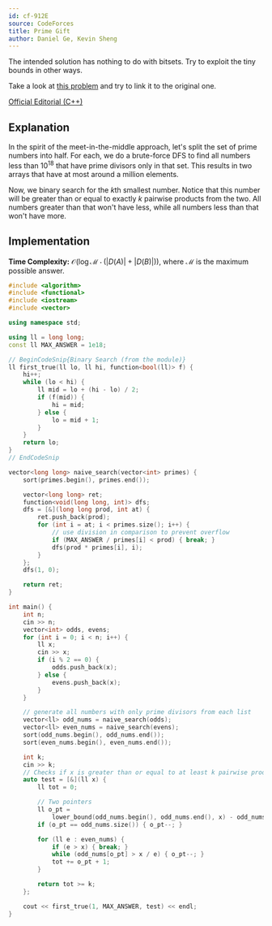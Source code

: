 ```yaml
---
id: cf-912E
source: CodeForces
title: Prime Gift
author: Daniel Ge, Kevin Sheng
---
```


<Spoiler title="Hint 1">

The intended solution has nothing to do with bitsets.
Try to exploit the tiny bounds in other ways.

</Spoiler>

<Spoiler title="Hint 2">

Take a look at [this problem](https://leetcode.com/problems/kth-smallest-product-of-two-sorted-arrays/)
and try to link it to the original one.

</Spoiler>

<Spoiler title="Solution">

[Official Editorial (C++)](https://codeforces.com/blog/entry/56920)

## Explanation

In the spirit of the meet-in-the-middle approach, let's split the set of
prime numbers into half.
For each, we do a brute-force DFS to find all numbers less than $10^{18}$
that have prime divisors only in that set.
This results in two arrays that have at most around a million elements.

Now, we binary search for the $k$th smallest number.
Notice that this number will be greater than or equal to
exactly $k$ pairwise products from the two.
All numbers greater than that won't have less, while all numbers
less than that won't have more.

## Implementation

**Time Complexity:** $\mathcal{O}(\log \mathcal{M} \cdot (|D(A)| + |D(B)|))$,
where $\mathcal{M}$ is the maximum possible answer.

<LanguageSection>
<CPPSection>

```cpp
#include <algorithm>
#include <functional>
#include <iostream>
#include <vector>

using namespace std;

using ll = long long;
const ll MAX_ANSWER = 1e18;

// BeginCodeSnip{Binary Search (from the module)}
ll first_true(ll lo, ll hi, function<bool(ll)> f) {
	hi++;
	while (lo < hi) {
		ll mid = lo + (hi - lo) / 2;
		if (f(mid)) {
			hi = mid;
		} else {
			lo = mid + 1;
		}
	}
	return lo;
}
// EndCodeSnip

vector<long long> naive_search(vector<int> primes) {
	sort(primes.begin(), primes.end());

	vector<long long> ret;
	function<void(long long, int)> dfs;
	dfs = [&](long long prod, int at) {
		ret.push_back(prod);
		for (int i = at; i < primes.size(); i++) {
			// use division in comparison to prevent overflow
			if (MAX_ANSWER / primes[i] < prod) { break; }
			dfs(prod * primes[i], i);
		}
	};
	dfs(1, 0);

	return ret;
}

int main() {
	int n;
	cin >> n;
	vector<int> odds, evens;
	for (int i = 0; i < n; i++) {
		ll x;
		cin >> x;
		if (i % 2 == 0) {
			odds.push_back(x);
		} else {
			evens.push_back(x);
		}
	}

	// generate all numbers with only prime divisors from each list
	vector<ll> odd_nums = naive_search(odds);
	vector<ll> even_nums = naive_search(evens);
	sort(odd_nums.begin(), odd_nums.end());
	sort(even_nums.begin(), even_nums.end());

	int k;
	cin >> k;
	// Checks if x is greater than or equal to at least k pairwise products
	auto test = [&](ll x) {
		ll tot = 0;

		// Two pointers
		ll o_pt =
		    lower_bound(odd_nums.begin(), odd_nums.end(), x) - odd_nums.begin();
		if (o_pt == odd_nums.size()) { o_pt--; }

		for (ll e : even_nums) {
			if (e > x) { break; }
			while (odd_nums[o_pt] > x / e) { o_pt--; }
			tot += o_pt + 1;
		}

		return tot >= k;
	};

	cout << first_true(1, MAX_ANSWER, test) << endl;
}
```

</CPPSection>
</LanguageSection>

</Spoiler>
